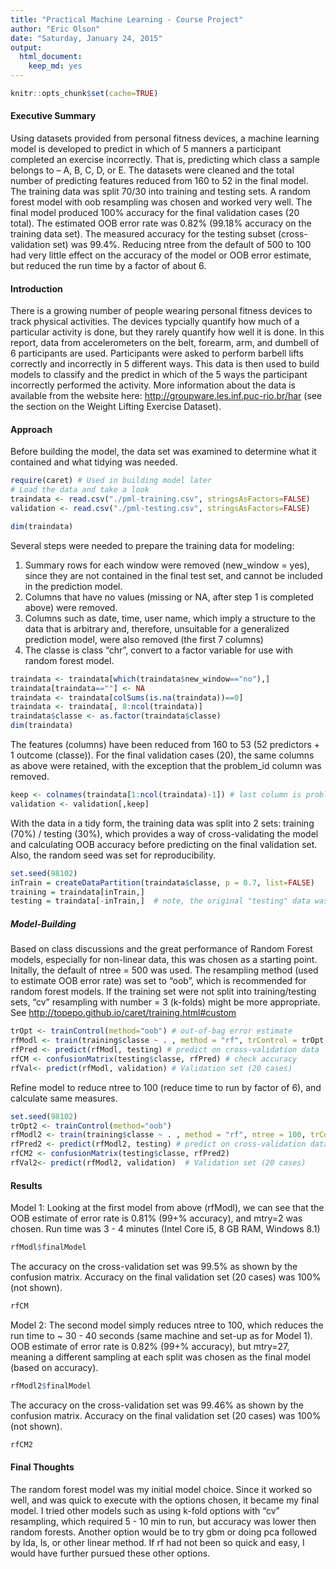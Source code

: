 ```yaml
---
title: "Practical Machine Learning - Course Project"
author: "Eric Olson"
date: "Saturday, January 24, 2015"
output:
  html_document:
    keep_md: yes
---
```

```r
knitr::opts_chunk$set(cache=TRUE)
```

#### Executive Summary  
Using datasets provided from personal fitness devices, a machine learning model is developed to predict in which of 5 manners a participant completed an exercise incorrectly.  That is, predicting which class a sample belongs to -- A, B, C, D, or E.  The datasets were cleaned and the total number of predicting features reduced from 160 to 52 in the final model. The training data was split 70/30 into training and testing sets. A random forest model with oob resampling was chosen and worked very well. The final model produced 100% accuracy for the final validation cases (20 total).  The   estimated OOB error rate was 0.82% (99.18% accuracy on the training data set).  The measured accuracy for the testing subset (cross-validation set) was 99.4%. Reducing ntree from the default of 500 to 100 had very little effect on the accuracy of the model or OOB error estimate, but reduced the run time by a factor of about 6.  


#### Introduction
There is a growing number of people wearing personal fitness devices to track physical activities. The devices typcially quantify how much of a particular activity is done, but they rarely quantify how well it is done. In this report, data from accelerometers on the belt, forearm, arm, and dumbell of 6 participants are used. Participants were asked to perform barbell lifts correctly and incorrectly in 5 different ways. This data is then used to build models to classify and the predict in which of the 5 ways the participant incorrectly performed the activity. More information about the data is available from the website here: <http://groupware.les.inf.puc-rio.br/har> (see the section on the Weight Lifting Exercise Dataset).  

#### Approach  
Before building the model, the data set was examined to determine what it contained and what tidying was needed.  

```r
require(caret) # Used in building model later
# Load the data and take a look
traindata <- read.csv("./pml-training.csv", stringsAsFactors=FALSE)
validation <- read.csv("./pml-testing.csv", stringsAsFactors=FALSE)  
```

```r
dim(traindata)
```

Several steps were needed to prepare the training data for modeling:  

1. Summary rows for each window were removed (new_window = yes), since they are not contained in the final test set, and cannot be included in the prediction model.  
2. Columns that have no values (missing or NA, after step 1 is completed above) were removed.  
3. Columns such as date, time, user name, which imply a structure to the data that is arbitrary and, therefore, unsuitable for a generalized prediction model, were also removed (the first 7 columns)  
4. The classe is class "chr", convert to a factor variable for use with random forest model.

```r
traindata <- traindata[which(traindata$new_window=="no"),]
traindata[traindata==""] <- NA
traindata <- traindata[colSums(is.na(traindata))==0]
traindata <- traindata[, 8:ncol(traindata)]
traindata$classe <- as.factor(traindata$classe)
dim(traindata)
```

The features (columns) have been reduced from 160 to 53 (52 predictors + 1 outcome (classe)).  For the final validation cases (20), the same columns as above were retained, with the exception that the problem_id column was removed.  
```r
keep <- colnames(traindata[1:ncol(traindata)-1]) # last column is problem_id
validation <- validation[,keep]
```  

With the data in a tidy form, the training data was split into 2 sets: training (70%) / testing (30%), which provides a way of cross-validating the model and calculating OOB accuracy before predicting on the final validation set.  Also, the random seed was set for reproducibility.  

```r
set.seed(98102)
inTrain = createDataPartition(traindata$classe, p = 0.7, list=FALSE)
training = traindata[inTrain,]
testing = traindata[-inTrain,]  # note, the original "testing" data was renamed "validation" (20 cases)
``` 

##### Model-Building
Based on class discussions and the great performance of Random Forest models, especially for non-linear data, this was chosen as a starting point.  Initally, the default of ntree = 500 was used.  The resampling method (used to estimate OOB error rate) was set to "oob", which is recommended for random forest models.  If the training set were not split into training/testing sets, "cv" resampling with number = 3 (k-folds) might be more appropriate.  See <http://topepo.github.io/caret/training.html#custom>  

```r
trOpt <- trainControl(method="oob") # out-of-bag error estimate
rfModl <- train(training$classe ~ . , method = "rf", trControl = trOpt, data = training) # ntree=500 (default)
rfPred <- predict(rfModl, testing) # predict on cross-validation data
rfCM <- confusionMatrix(testing$classe, rfPred) # check accuracy 
rfVal<- predict(rfModl, validation) # Validation set (20 cases)
``` 

Refine model to reduce ntree to 100 (reduce time to run by factor of 6), and calculate same measures.
```r
set.seed(98102)
trOpt2 <- trainControl(method="oob")
rfModl2 <- train(training$classe ~ . , method = "rf", ntree = 100, trControl = trOpt2, data = training)
rfPred2 <- predict(rfModl2, testing) # predict on cross-validation data
rfCM2 <- confusionMatrix(testing$classe, rfPred2)
rfVal2<- predict(rfModl2, validation)  # Validation set (20 cases)
```

#### Results

Model 1: 
Looking at the first model from above (rfModl), we can see that the OOB estimate of error rate is 0.81% (99+% accuracy), and mtry=2 was chosen.  Run time was 3 - 4 minutes (Intel Core i5, 8 GB RAM, Windows 8.1)

```r
rfModl$finalModel
```

The accuracy on the cross-validation set was 99.5% as shown by the confusion matrix.  Accuracy on the final validation set (20 cases) was 100% (not shown).  

```r
rfCM
```

Model 2: 
The second model simply reduces ntree to 100, which reduces the run time to ~ 30 - 40 seconds (same machine and set-up as for Model 1).  OOB estimate of error rate is 0.82% (99+% accuracy), but mtry=27, meaning a different sampling at each split was chosen as the final model (based on accuracy).  

```r
rfModl2$finalModel
```

The accuracy on the cross-validation set was 99.46% as shown by the confusion matrix.  Accuracy on the final validation set (20 cases) was 100% (not shown).  

```r
rfCM2
```  


#### Final Thoughts
The random forest model was my initial model choice.  Since it worked so well, and was quick to execute with the options chosen, it became my final model.  I tried other models such as using k-fold options with "cv" resampling, which required 5 - 10 min to run, but accuracy was lower then random forests.  Another option would be to try gbm or doing pca followed by lda, ls, or other linear method.  If rf had not been so quick and easy, I would have further pursued these other options.





#### 
